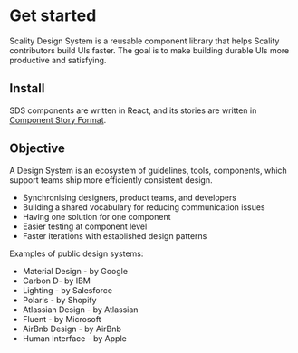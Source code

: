 
<Meta title="Introduction" />

# Get started

Scality Design System is a reusable component library that helps Scality contributors build UIs faster. The goal is to make building durable UIs more productive and satisfying.

## Install

SDS components are written in React, and its stories are written in [Component Story Format](https://medium.com/storybookjs/component-story-format-66f4c32366df). 

## Objective

A Design System is an ecosystem of guidelines, tools, components, which support teams ship more efficiently consistent design.

- Synchronising designers, product teams, and developers
- Building a shared vocabulary for reducing communication issues
- Having one solution for one component
- Easier testing at component level
- Faster iterations with established design patterns

Examples of public design systems:

- Material Design - by Google
- Carbon D- by IBM
- Lighting - by Salesforce
- Polaris - by Shopify
- Atlassian Design - by Atlassian
- Fluent - by Microsoft
- AirBnb Design - by AirBnb
- Human Interface - by Apple
